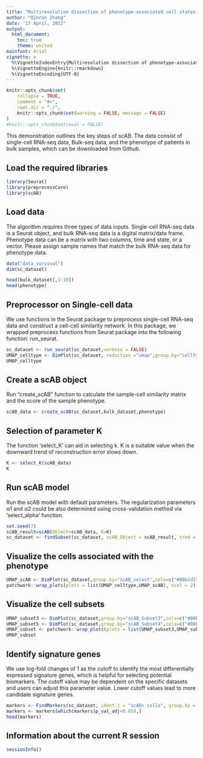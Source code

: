 ```yaml
---
title: "Multiresolution dissection of phenotype-associated cell states using scAB"
author: "Qinran Zhang"
date: "17 April, 2022"
output:
  html_document:
    toc: true
    theme: united
mainfont: Arial
vignette: >
  %\VignetteIndexEntry{Multiresolution dissection of phenotype-associated cell states using scAB}
  %\VignetteEngine{knitr::rmarkdown}
  %\VignetteEncoding{UTF-8}
---
```


```r
knitr::opts_chunk$set(
	collapse = TRUE,
	comment = "#>",
	root.dir = "./",
	knitr::opts_chunk$set(warning = FALSE, message = FALSE) 
)
#knitr::opts_chunk$set(eval = FALSE)
```

This demonstration outlines the key steps of scAB. The data consist of single-cell RNA-seq data, Bulk-seq data, and the phenotype of patients in bulk samples, which can be downloaded from Github.

## Load the required libraries

```r
library(Seurat)
library(preprocessCore)
library(scAB)
```

## Load data

The algorithm requires three types of data inputs. Single-cell RNA-seq data is a Seurat object, and bulk RNA-seq data is a digital matrix/data frame. Phenotype data can be a matrix with two columns, time and state, or a vector. Please assign sample names that match the bulk RNA-seq data for phenotype data.

```r
data("data_survival")
dim(sc_dataset)

head(bulk_dataset[,1:10])
head(phenotype)
```

## Preprocessor on Single-cell data

We use functions in the Seurat package to preprocess single-cell RNA-seq data and construct a cell-cell similarity network. In this package, we wrapped preprocess functions from Seurat package into the following function: run_seurat.

```r
sc_dataset <- run_seurat(sc_dataset,verbose = FALSE)
UMAP_celltype <- DimPlot(sc_dataset, reduction ="umap",group.by="celltype")
UMAP_celltype
```

## Create a scAB object

Run "create_scAB" function to calculate the sample-cell similarity matrix and the score of the sample phenotype.

```r
scAB_data <- create_scAB(sc_dataset,bulk_dataset,phenotype)
```

## Selection of parameter K

The function 'select_K' can aid in selecting k. K is a suitable value when the downward trend of reconstruction error slows down.

```r
K <- select_K(scAB_data)
K
```

## Run scAB model

Run the scAB model with default parameters. The regularization parameters α1 and α2 could be also determined using cross-validation method via 'select_alpha' function.

```r
set.seed(7)
scAB_result=scAB(Object=scAB_data, K=K)
sc_dataset <- findSubset(sc_dataset, scAB_Object = scAB_result, tred = 2)
```

## Visualize the cells associated with the phenotype

```r
UMAP_scAB <- DimPlot(sc_dataset,group.by="scAB_select",cols=c("#80b1d3","red"),pt.size=0.001,order=c("scAB+ cells","Other cells"))
patchwork::wrap_plots(plots = list(UMAP_celltype,UMAP_scAB), ncol = 2)
```

## Visualize the cell subsets

```r
UMAP_subset3 <- DimPlot(sc_dataset,group.by="scAB_Subset3",cols=c("#80b1d3","red"),pt.size=0.001,order=c("scAB+ cells","Other cells"))
UMAP_subset5 <- DimPlot(sc_dataset,group.by="scAB_Subset4",cols=c("#80b1d3","red"),pt.size=0.001,order=c("scAB+ cells","Other cells"))
UMAP_subset <- patchwork::wrap_plots(plots = list(UMAP_subset3,UMAP_subset5), ncol = 2)
UMAP_subset
```

## Identify signature genes

We use log-fold changes of 1 as the cutoff to identify the most differentially expressed signature genes, which is helpful for selecting potential biomarkers. The cutoff value may be dependent on the specific datasets and users can adjust this parameter value. Lower cutoff values lead to more candidate signature genes.

```r
markers <- FindMarkers(sc_dataset, ident.1 = "scAB+ cells", group.by = 'scAB_select', logfc.threshold = 1)
markers <- markers[which(markers$p_val_adj<0.05),]
head(markers)
```

## Information about the current R session

```r
sessionInfo()
```
